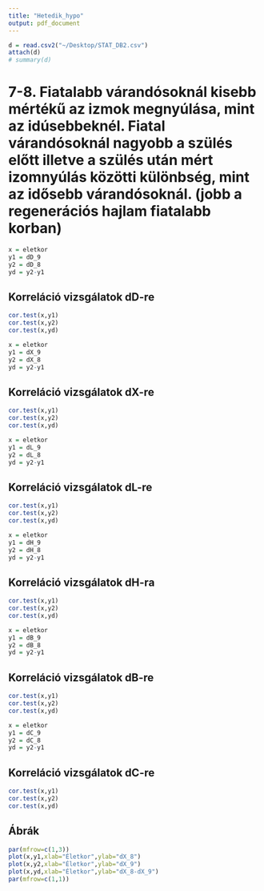 ```yaml
---
title: "Hetedik_hypo"
output: pdf_document
---
```


```r
d = read.csv2("~/Desktop/STAT_DB2.csv")
attach(d)
# summary(d)
```


# 7-8. Fiatalabb várandósoknál kisebb mértékű az izmok megnyúlása, mint az idúsebbeknél. Fiatal várandósoknál nagyobb a szülés előtt illetve a szülés után mért izomnyúlás közötti különbség, mint az idősebb várandósoknál. (jobb a regenerációs hajlam fiatalabb korban)

```r
x = eletkor
y1 = dD_9
y2 = dD_8
yd = y2-y1
```

## Korreláció vizsgálatok dD-re
```r
cor.test(x,y1)
cor.test(x,y2)
cor.test(x,yd)
```


```r
x = eletkor
y1 = dX_9
y2 = dX_8
yd = y2-y1
```

## Korreláció vizsgálatok dX-re
```r
cor.test(x,y1)
cor.test(x,y2)
cor.test(x,yd)
```

```r
x = eletkor
y1 = dL_9
y2 = dL_8
yd = y2-y1
```

## Korreláció vizsgálatok dL-re
```r
cor.test(x,y1)
cor.test(x,y2)
cor.test(x,yd)
```

```r
x = eletkor
y1 = dH_9
y2 = dH_8
yd = y2-y1
```

## Korreláció vizsgálatok dH-ra
```r
cor.test(x,y1)
cor.test(x,y2)
cor.test(x,yd)
```

```r
x = eletkor
y1 = dB_9
y2 = dB_8
yd = y2-y1
```

## Korreláció vizsgálatok dB-re
```r
cor.test(x,y1)
cor.test(x,y2)
cor.test(x,yd)
```

```r
x = eletkor
y1 = dC_9
y2 = dC_8
yd = y2-y1
```

## Korreláció vizsgálatok dC-re
```r
cor.test(x,y1)
cor.test(x,y2)
cor.test(x,yd)
```



## Ábrák
```r
par(mfrow=c(1,3))
plot(x,y1,xlab="Életkor",ylab="dX_8")
plot(x,y2,xlab="Életkor",ylab="dX_9")
plot(x,yd,xlab="Életkor",ylab="dX_8-dX_9")
par(mfrow=c(1,1))
```


